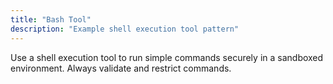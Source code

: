 ```yaml
---
title: "Bash Tool"
description: "Example shell execution tool pattern"
---
```


Use a shell execution tool to run simple commands securely in a sandboxed environment. Always validate and restrict commands.
